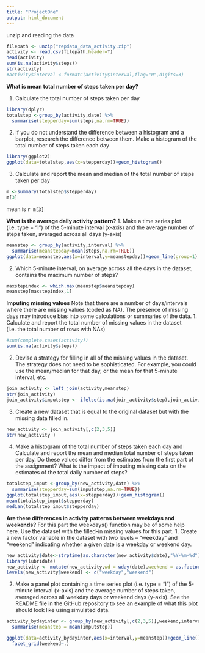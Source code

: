 ```yaml
---
title: "ProjectOne"
output: html_document
---
```


unzip and reading the data
```r
filepath <- unzip("repdata_data_activity.zip")
activity <- read.csv(filepath,header=T)
head(activity)
sum(is.na(activity$steps))
str(activity)
#activity$interval <-formatC(activity$interval,flag="0",digits=3)
```
**What is mean total number of steps taken per day?**

1.  Calculate the total number of steps taken per day
```r
library(dplyr)
totalstep <-group_by(activity,date) %>%
  summarise(stepperday=sum(steps,na.rm=TRUE)) 
```

2.	If you do not understand the difference between a histogram and a barplot, research the difference between them. Make a histogram of the total number of steps taken each day
```r
library(ggplot2)
ggplot(data=totalstep,aes(x=stepperday))+geom_histogram()

```


3.	Calculate and report the mean and median of the total number of steps taken per day
```r
m <-summary(totalstep$stepperday)
m[3]
```

mean is `r m[3]`

**What is the average daily activity pattern?**
1.  Make a time series plot (i.e. type = "l") of the 5-minute interval (x-axis) and the average number of steps taken, averaged across all days (y-axis)
```r
meanstep <- group_by(activity,interval) %>% 
  summarise(meanstepday=mean(steps,na.rm=TRUE))
ggplot(data=meanstep,aes(x=interval,y=meanstepday))+geom_line(group=1)
```


2.	Which 5-minute interval, on average across all the days in the dataset, contains the maximum number of steps?
```r
maxstepindex <- which.max(meanstep$meanstepday)
meanstep[maxstepindex,1]
```

**Imputing missing values**
Note that there are a number of days/intervals where there are missing values (coded as NA). The presence of missing days may introduce bias into some calculations or summaries of the data.
1.  Calculate and report the total number of missing values in the dataset (i.e. the total number of rows with NAs)
```r
#sum(complete.cases(activity))
sum(is.na(activity$steps))

```
2.	Devise a strategy for filling in all of the missing values in the dataset. The strategy does not need to be sophisticated. For example, you could use the mean/median for that day, or the mean for that 5-minute interval, etc.
```r
join_activity <- left_join(activity,meanstep) 
str(join_activity)
join_activity$imputstep <- ifelse(is.na(join_activity$step),join_activity$meanstepday,join_activity$step)

```


3.	Create a new dataset that is equal to the original dataset but with the missing data filled in.
```r
new_activity <- join_activity[,c(2,3,5)]
str(new_activity )

```

4.	Make a histogram of the total number of steps taken each day and Calculate and report the mean and median total number of steps taken per day. Do these values differ from the estimates from the first part of the assignment? What is the impact of imputing missing data on the estimates of the total daily number of steps?
```r
totalstep_imput <-group_by(new_activity,date) %>%
  summarise(stepperday=sum(imputstep,na.rm=TRUE)) 
ggplot(totalstep_imput,aes(x=stepperday))+geom_histogram()
mean(totalstep_imput$stepperday)
median(totalstep_imput$stepperday)
```

**Are there differences in activity patterns between weekdays and weekends?**
For this part the weekdays() function may be of some help here. Use the dataset with the filled-in missing values for this part.
1.  Create a new factor variable in the dataset with two levels – “weekday” and “weekend” indicating whether a given date is a weekday or weekend day.
```r
new_activity$date<-strptime(as.character(new_activity$date),"%Y-%m-%d")
library(lubridate)
new_activity <- mutate(new_activity,wd = wday(date),weekend = as.factor((wd==1| wd ==6)))
levels(new_activity$weekend) <- c("weekday","weekend")
```

2.	Make a panel plot containing a time series plot (i.e. type = "l") of the 5-minute interval (x-axis) and the average number of steps taken, averaged across all weekday days or weekend days (y-axis). See the README file in the GitHub repository to see an example of what this plot should look like using simulated data.
```r
activity_bydayinter <- group_by(new_activity[,c(2,3,5)],weekend,interval) %>%
  summarise(meanstep = mean(imputstep))

ggplot(data=activity_bydayinter,aes(x=interval,y=meanstep))+geom_line()+
  facet_grid(weekend~.)
```





